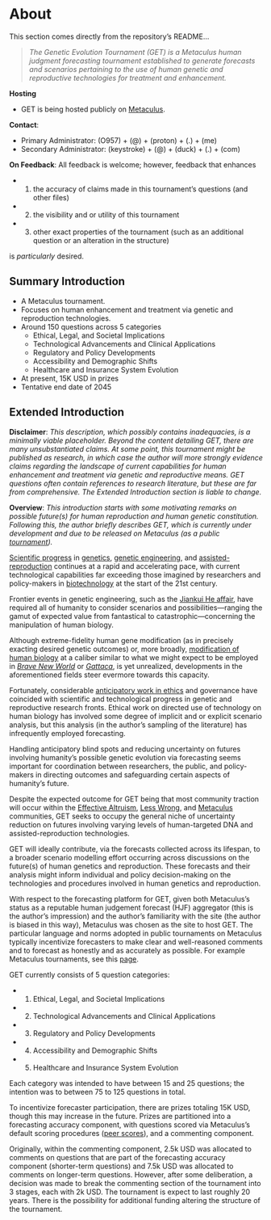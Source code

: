 # About

This section comes directly from the repository's README...

> _The Genetic Evolution Tournament (GET) is a Metaculus human judgment forecasting tournament established to generate forecasts and scenarios pertaining to the use of human genetic and reproductive technologies for treatment and enhancement._

__Hosting__

* GET is being hosted publicly on [Metaculus](https://en.wikipedia.org/wiki/Metaculus).

__Contact__:

* Primary Administrator: (O957) + (@) + (proton) + (.) + (me)
* Secondary Administrator: (keystroke) + (@) + (duck) + (.) + (com)

__On Feedback__: All feedback is welcome; however, feedback that enhances

* (1) the accuracy of claims made in this tournament's questions (and other files)
* (2) the visibility and or utility of this tournament
* (3) other exact properties of the tournament (such as an additional question or an alteration in the structure)

is _particularly_ desired.

## Summary Introduction

* A Metaculus tournament.
* Focuses on human enhancement and treatment via genetic and reproduction technologies.
* Around 150 questions across 5 categories
  * Ethical, Legal, and Societal Implications
  * Technological Advancements and Clinical Applications
  * Regulatory and Policy Developments
  * Accessibility and Demographic Shifts
  * Healthcare and Insurance System Evolution
* At present, 15K USD in prizes
* Tentative end date of 2045

## Extended Introduction

__Disclaimer__: _This description, which possibly contains inadequacies, is a minimally viable placeholder. Beyond the content detailing GET, there are many unsubstantiated claims. At some point, this tournament might be published as research, in which case the author will more strongly evidence claims regarding the landscape of current capabilities for human enhancement and treatment via genetic and reproductive means. GET questions often contain references to research literature, but these are far from comprehensive. The Extended Introduction section is liable to change._

__Overview__: _This introduction starts with some motivating remarks on possible future(s) for human reproduction and human genetic constitution. Following this, the author briefly describes GET, which is currently under development and due to be released on Metaculus (as a public [tournament](https://en.wikipedia.org/wiki/Prediction_market))._

[Scientific progress](https://en.wikipedia.org/wiki/Progress#Scientific_progress) in [genetics](https://en.wikipedia.org/wiki/Genetics), [genetic engineering](https://en.wikipedia.org/wiki/Genetic_engineering), and [assisted-reproduction](https://en.wikipedia.org/wiki/Assisted_reproductive_technology) continues at a rapid and accelerating pace, with current technological capabilities far exceeding those imagined by researchers and policy-makers in [biotechnology](https://en.wikipedia.org/wiki/Biotechnology) at the start of the 21st century.

Frontier events in genetic engineering, such as the [Jiankui He affair](https://en.wikipedia.org/wiki/He_Jiankui_affair), have required all of humanity to consider scenarios and possibilities—ranging the gamut of expected value from fantastical to catastrophic—concerning the manipulation of human biology.

Although extreme-fidelity human gene modification (as in precisely exacting desired genetic outcomes) or, more broadly, [modification of human biology](https://en.wikipedia.org/wiki/Genetic_engineering_techniques) at a caliber similar to what we might expect to be employed in _[Brave New World](https://en.wikipedia.org/wiki/Brave_New_World)_ or _[Gattaca](https://en.wikipedia.org/wiki/Gattaca)_, is yet unrealized, developments in the aforementioned fields steer evermore towards this capacity.

Fortunately, considerable [anticipatory work in ethics](https://en.wikipedia.org/wiki/Bioethics) and governance have coincided with scientific and technological progress in genetic and reproductive research fronts. Ethical work on directed use of technology on human biology has involved some degree of implicit and or explicit scenario analysis, but this analysis (in the author's sampling of the literature) has infrequently employed forecasting.

Handling anticipatory blind spots and reducing uncertainty on futures involving humanity's possible genetic evolution via forecasting seems important for coordination between researchers, the public, and policy-makers in directing outcomes and safeguarding certain aspects of humanity's future.

<!-- Given the magnitude of scenarios for the future of humanity involving the trajectories of different biotechnologies—e.g., [PGD](https://en.wikipedia.org/wiki/Preimplantation_genetic_diagnosis) w/ [iPSCs](https://en.wikipedia.org/wiki/Induced_pluripotent_stem_cell) or prenatal genetic engineering—and the utility of forecasting in scenario analyses, incorporating forecasting.  -->

Despite the expected outcome for GET being that most community traction will occur within the [Effective Altruism](https://forum.effectivealtruism.org/), [Less Wrong](https://www.lesswrong.com/), and [Metaculus](https://www.metaculus.com/questions/) communities, GET seeks to occupy the general niche of uncertainty reduction on futures involving varying levels of human-targeted DNA and assisted-reproduction technologies.

GET will ideally contribute, via the forecasts collected across its lifespan, to a broader scenario modelling effort occurring across discussions on the future(s) of human genetics and reproduction. These forecasts and their analysis might inform individual and policy decision-making on the technologies and procedures involved in human genetics and reproduction.

<!-- Taking a step back, we might ask: Why is human judgement forecasting (HJF) valuable? Note first that there is much more that can be said on this topic than I will cover in this paragraph (for a reasonably good reference, check out this paper). While algorithmic or semi-algorithmic (algorithms that involve human tuning or correction) forecasts often outperform HJFs across certain classes of questions for which there is data, situations in which data ready for modelling is scarce or where models have not yet reached an acceptable maturity level can benefit from HJF. Beyond the general reduction of uncertainty attainable through HJF methods, HJF has also demonstrated value in scenario analysis. Here, forecasters might first generate scenarios and then determine their plausibility, sometimes providing a final, combined forecast from the scenarios. HJF-generated scenarios can at times be more cost-effective than computational models, especially in situations where the creation of statistical models is unattainable, given resources or time-frames. -->

With respect to the forecasting platform for GET, given both Metaculus's status as a reputable human judgement forecast (HJF) aggregator (this is the author's impression) and the author's familiarity with the site (the author is biased in this way), Metaculus was chosen as the site to host GET. The particular language and norms adopted in public tournaments on Metaculus typically incentivize forecasters to make clear and well-reasoned comments and to forecast as honestly and as accurately as possible. For example Metaculus tournaments, see this [page](https://www.metaculus.com/tournaments/).

GET currently consists of 5 question categories:

* (1) Ethical, Legal, and Societal Implications
* (2) Technological Advancements and Clinical Applications
* (3) Regulatory and Policy Developments
* (4) Accessibility and Demographic Shifts
* (5) Healthcare and Insurance System Evolution

Each category was intended to have between 15 and 25 questions; the intention was to between 75 to 125 questions in total.

To incentivize forecaster participation, there are prizes totaling 15K USD, though this may increase in the future. Prizes are partitioned into a forecasting accuracy component, with questions scored via Metaculus's default scoring procedures ([peer scores](https://www.metaculus.com/help/scores-faq/)), and a commenting component.

Originally, within the commenting component, 2.5k USD was allocated to comments on questions that are part of the forecasting accuracy component (shorter-term questions) and 7.5k USD was allocated to comments on longer-term questions. However, after some deliberation, a decision was made to break the commenting section of the tournament into 3 stages, each with 2k USD. The tournament is expect to last roughly 20 years. There is the possibility for additional funding altering the structure of the tournament.
